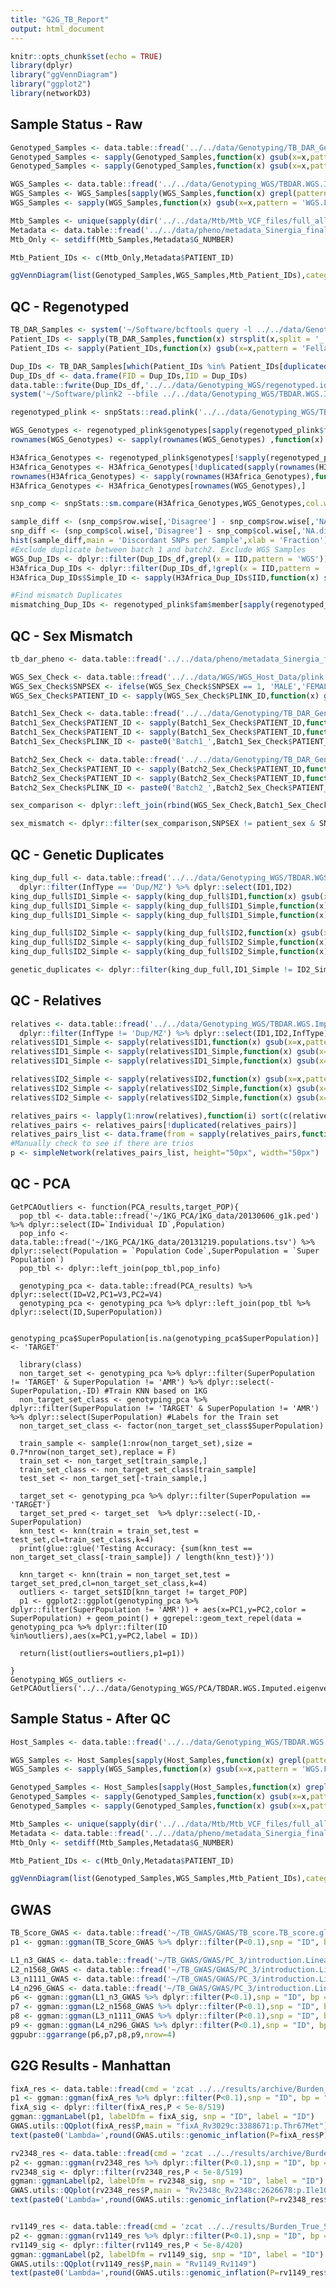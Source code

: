 ```yaml
---
title: "G2G_TB_Report"
output: html_document
---
```


```r
knitr::opts_chunk$set(echo = TRUE)
library(dplyr)
library("ggVennDiagram")
library("ggplot2")
library(networkD3)
```

## Sample Status - Raw

```r
Genotyped_Samples <- data.table::fread('../../data/Genotyping/TB_DAR_Genotyping/Filt_Merged/TBDAR.Genotyped.Merged.Filt.fam')$V2
Genotyped_Samples <- sapply(Genotyped_Samples,function(x) gsub(x=x,pattern = 'Batch1_',replacement = ''))
Genotyped_Samples <- sapply(Genotyped_Samples,function(x) gsub(x=x,pattern = 'Batch2_',replacement = ''))

WGS_Samples <- data.table::fread('../../data/Genotyping_WGS/TBDAR.WGS.Imputed.AnalysisReady.fam')$V2
WGS_Samples <- WGS_Samples[sapply(WGS_Samples,function(x) grepl(pattern = 'WGS',x=x))]
WGS_Samples <- sapply(WGS_Samples,function(x) gsub(x=x,pattern = 'WGS.Fellay.',replacement = ''))

Mtb_Samples <- unique(sapply(dir('../../data/Mtb/Mtb_VCF_files/full_allpos/'),function(x) strsplit(x=x,split = '\\.')[[1]][1]))
Metadata <- data.table::fread('../../data/pheno/metadata_Sinergia_final_dataset_human_bac_genome_available.txt') %>% dplyr::select(PATIENT_ID,G_NUMBER)
Mtb_Only <- setdiff(Mtb_Samples,Metadata$G_NUMBER)

Mtb_Patient_IDs <- c(Mtb_Only,Metadata$PATIENT_ID)

ggVennDiagram(list(Genotyped_Samples,WGS_Samples,Mtb_Patient_IDs),category.names = c("Host\nGenotyped","Host\nWGS",'Mtb\nWGS'))


```
## QC - Regenotyped
```r
TB_DAR_Samples <- system('~/Software/bcftools query -l ../../data/Genotyping_WGS/TBDAR.WGS.Imputed.AnalysisReady.vcf.gz',intern = T)
Patient_IDs <- sapply(TB_DAR_Samples,function(x) strsplit(x,split = '_')[[1]][2])
Patient_IDs <- sapply(Patient_IDs,function(x) gsub(x=x,pattern = 'Fellay.',replacement = ''))

Dup_IDs <- TB_DAR_Samples[which(Patient_IDs %in% Patient_IDs[duplicated(Patient_IDs)])]
Dup_IDs_df <- data.frame(FID = Dup_IDs,IID = Dup_IDs)
data.table::fwrite(Dup_IDs_df,'../../data/Genotyping_WGS/regenotyped.ids',sep = ' ',row.names = F,quote = F)
system('~/Software/plink2 --bfile ../../data/Genotyping_WGS/TBDAR.WGS.Imputed.AnalysisReady --chr 1-22 --keep ../../data/Genotyping_WGS/regenotyped.ids --make-bed --out ../../data/Genotyping_WGS/TBDAR.Regenotyped')

regenotyped_plink <- snpStats::read.plink('../../data/Genotyping_WGS/TBDAR.Regenotyped')

WGS_Genotypes <- regenotyped_plink$genotypes[sapply(regenotyped_plink$fam$member,function(x) grepl(x=x,pattern = 'WGS')),]
rownames(WGS_Genotypes) <- sapply(rownames(WGS_Genotypes) ,function(x) strsplit(x=x,split = '\\.')[[1]][2])

H3Africa_Genotypes <- regenotyped_plink$genotypes[!sapply(regenotyped_plink$fam$member,function(x) grepl(x=x,pattern = 'WGS')),]
H3Africa_Genotypes <- H3Africa_Genotypes[!duplicated(sapply(rownames(H3Africa_Genotypes),function(x) strsplit(x=x,split = '_')[[1]][2])),]
rownames(H3Africa_Genotypes) <- sapply(rownames(H3Africa_Genotypes),function(x) strsplit(x=x,split = '_')[[1]][2])
H3Africa_Genotypes <- H3Africa_Genotypes[rownames(WGS_Genotypes),]

snp_comp <- snpStats::sm.compare(H3Africa_Genotypes,WGS_Genotypes,col.wise = T)

sample_diff <- (snp_comp$row.wise[,'Disagree'] - snp_comp$row.wise[,'NA.disagree']) / (snp_comp$row.wise[,'Agree'] + snp_comp$row.wise[,'Disagree'] - snp_comp$row.wise[,'NA.disagree'])
snp_diff <- (snp_comp$col.wise[,'Disagree'] - snp_comp$col.wise[,'NA.disagree']) / (snp_comp$col.wise[,'Agree'] + snp_comp$col.wise[,'Disagree'] - snp_comp$col.wise[,'NA.disagree'])
hist(sample_diff,main = 'Discordant SNPs per Sample',xlab = 'Fraction')
#Exclude duplicate between batch 1 and batch2. Exclude WGS Samples
WGS_Dup_IDs <- dplyr::filter(Dup_IDs_df,grepl(x = IID,pattern = 'WGS'))
H3Africa_Dup_IDs <- dplyr::filter(Dup_IDs_df,!grepl(x = IID,pattern = 'WGS'))
H3Africa_Dup_IDs$Simple_ID <- sapply(H3Africa_Dup_IDs$IID,function(x) strsplit(x=x,split = '_')[[1]][2])

#Find mismatch Duplicates
mismatching_Dup_IDs <- regenotyped_plink$fam$member[sapply(regenotyped_plink$fam$member,function(x) any(sapply(names(sample_diff[sample_diff > 0.1]),function(y) grepl(x=x,pattern = y))))]

```

## QC - Sex Mismatch
```r
tb_dar_pheno <- data.table::fread('../../data/pheno/metadata_Sinergia_final_all_pats.txt') %>% dplyr::mutate(PATIENT_ID = as.character(PATIENT_ID))

WGS_Sex_Check <- data.table::fread('../../data/WGS/WGS_Host_Data/plink.sexcheck') %>% dplyr::select(PLINK_ID=IID,SNPSEX) %>% dplyr::mutate(Source = 'WGS')
WGS_Sex_Check$SNPSEX <- ifelse(WGS_Sex_Check$SNPSEX == 1, 'MALE','FEMALE')
WGS_Sex_Check$PATIENT_ID <- sapply(WGS_Sex_Check$PLINK_ID,function(x) gsub(x=x,pattern = 'WGS_Fellay.',replacement = ''))

Batch1_Sex_Check <- data.table::fread('../../data/Genotyping/TB_DAR_Genotyping/Batch1/Sex_Est_Table.txt') %>% dplyr::select(PATIENT_ID=`Sample ID`,SNPSEX = Gender) %>% dplyr::mutate(SNPSEX = toupper(SNPSEX),Source = 'Batch1')
Batch1_Sex_Check$PATIENT_ID <- sapply(Batch1_Sex_Check$PATIENT_ID,function(x) strsplit(x=x,split = '-')[[1]][1])
Batch1_Sex_Check$PATIENT_ID <- sapply(Batch1_Sex_Check$PATIENT_ID,function(x) gsub(x=x,pattern = ' V01 B1',replacement = ''))
Batch1_Sex_Check$PLINK_ID <- paste0('Batch1_',Batch1_Sex_Check$PATIENT_ID)

Batch2_Sex_Check <- data.table::fread('../../data/Genotyping/TB_DAR_Genotyping/Batch2/Sex_Est_Table.txt') %>% dplyr::select(PATIENT_ID=`Sample ID`,SNPSEX = Gender) %>% dplyr::mutate(SNPSEX = toupper(SNPSEX),Source = 'Batch2')
Batch2_Sex_Check$PATIENT_ID <- sapply(Batch2_Sex_Check$PATIENT_ID,function(x) strsplit(x=x,split = '-')[[1]][1])
Batch2_Sex_Check$PATIENT_ID <- sapply(Batch2_Sex_Check$PATIENT_ID,function(x) gsub(x=x,pattern = 'TZ ',replacement = ''))
Batch2_Sex_Check$PLINK_ID <- paste0('Batch2_',Batch2_Sex_Check$PATIENT_ID)

sex_comparison <- dplyr::left_join(rbind(WGS_Sex_Check,Batch1_Sex_Check,Batch2_Sex_Check),tb_dar_pheno %>% dplyr::select(patient_sex,PATIENT_ID) %>% dplyr::mutate(patient_sex = toupper(patient_sex)),by = c('PATIENT_ID'='PATIENT_ID'))

sex_mismatch <- dplyr::filter(sex_comparison,SNPSEX != patient_sex & SNPSEX != 'UNKNOWN')

```
## QC - Genetic Duplicates
```r
king_dup_full <- data.table::fread('../../data/Genotyping_WGS/TBDAR.WGS.Imputed.AnalysisReady.kin0') %>% 
  dplyr::filter(InfType == 'Dup/MZ') %>% dplyr::select(ID1,ID2)
king_dup_full$ID1_Simple <- sapply(king_dup_full$ID1,function(x) gsub(x=x,pattern = 'Batch1_',replacement = ''))
king_dup_full$ID1_Simple <- sapply(king_dup_full$ID1_Simple,function(x) gsub(x=x,pattern = 'Batch2_',replacement = ''))
king_dup_full$ID1_Simple <- sapply(king_dup_full$ID1_Simple,function(x) gsub(x=x,pattern = 'WGS_Fellay.',replacement = ''))

king_dup_full$ID2_Simple <- sapply(king_dup_full$ID2,function(x) gsub(x=x,pattern = 'Batch1_',replacement = ''))
king_dup_full$ID2_Simple <- sapply(king_dup_full$ID2_Simple,function(x) gsub(x=x,pattern = 'Batch2_',replacement = ''))
king_dup_full$ID2_Simple <- sapply(king_dup_full$ID2_Simple,function(x) gsub(x=x,pattern = 'WGS_Fellay.',replacement = ''))

genetic_duplicates <- dplyr::filter(king_dup_full,ID1_Simple != ID2_Simple)


```
## QC - Relatives

```r
relatives <- data.table::fread('../../data/Genotyping_WGS/TBDAR.WGS.Imputed.AnalysisReady.kin0') %>% 
  dplyr::filter(InfType != 'Dup/MZ') %>% dplyr::select(ID1,ID2,InfType)
relatives$ID1_Simple <- sapply(relatives$ID1,function(x) gsub(x=x,pattern = 'Batch1_',replacement = ''))
relatives$ID1_Simple <- sapply(relatives$ID1_Simple,function(x) gsub(x=x,pattern = 'Batch2_',replacement = ''))
relatives$ID1_Simple <- sapply(relatives$ID1_Simple,function(x) gsub(x=x,pattern = 'WGS_Fellay.',replacement = ''))

relatives$ID2_Simple <- sapply(relatives$ID2,function(x) gsub(x=x,pattern = 'Batch1_',replacement = ''))
relatives$ID2_Simple <- sapply(relatives$ID2_Simple,function(x) gsub(x=x,pattern = 'Batch2_',replacement = ''))
relatives$ID2_Simple <- sapply(relatives$ID2_Simple,function(x) gsub(x=x,pattern = 'WGS_Fellay.',replacement = ''))

relatives_pairs <- lapply(1:nrow(relatives),function(i) sort(c(relatives$ID1_Simple[i],relatives$ID2_Simple[i])))
relatives_pairs <- relatives_pairs[!duplicated(relatives_pairs)]
relatives_pairs_list <- data.frame(from = sapply(relatives_pairs,function(x) x[1]),to = sapply(relatives_pairs,function(x) x[2]))
#Manually check to see if there are trios 
p <- simpleNetwork(relatives_pairs_list, height="50px", width="50px")

```
## QC - PCA
```PCA
GetPCAOutliers <- function(PCA_results,target_POP){
  pop_tbl <- data.table::fread('~/1KG_PCA/1KG_data/20130606_g1k.ped') %>% dplyr::select(ID=`Individual ID`,Population)
  pop_info <- data.table::fread('~/1KG_PCA/1KG_data/20131219.populations.tsv') %>% dplyr::select(Population = `Population Code`,SuperPopulation = `Super Population`)
  pop_tbl <- dplyr::left_join(pop_tbl,pop_info)
  
  genotyping_pca <- data.table::fread(PCA_results) %>% dplyr::select(ID=V2,PC1=V3,PC2=V4)
  genotyping_pca <- genotyping_pca %>% dplyr::left_join(pop_tbl %>% dplyr::select(ID,SuperPopulation))
  
  genotyping_pca$SuperPopulation[is.na(genotyping_pca$SuperPopulation)] <- 'TARGET'
  
  library(class)
  non_target_set <- genotyping_pca %>% dplyr::filter(SuperPopulation != 'TARGET' & SuperPopulation != 'AMR') %>% dplyr::select(-SuperPopulation,-ID) #Train KNN based on 1KG 
  non_target_set_class <- genotyping_pca %>% dplyr::filter(SuperPopulation != 'TARGET' & SuperPopulation != 'AMR') %>% dplyr::select(SuperPopulation) #Labels for the Train set
  non_target_set_class <- factor(non_target_set_class$SuperPopulation)
  
  train_sample <- sample(1:nrow(non_target_set),size = 0.7*nrow(non_target_set),replace = F)
  train_set <- non_target_set[train_sample,]
  train_set_class <- non_target_set_class[train_sample]
  test_set <- non_target_set[-train_sample,]
  
  target_set <- genotyping_pca %>% dplyr::filter(SuperPopulation == 'TARGET') 
  target_set_pred <- target_set  %>% dplyr::select(-ID,-SuperPopulation)
  knn_test <- knn(train = train_set,test = test_set,cl=train_set_class,k=4)
  print(glue::glue('Testing Accuracy: {sum(knn_test == non_target_set_class[-train_sample]) / length(knn_test)}'))
  
  knn_target <- knn(train = non_target_set,test = target_set_pred,cl=non_target_set_class,k=4) 
  outliers <- target_set$ID[knn_target != target_POP]
  p1 <- ggplot2::ggplot(genotyping_pca %>% dplyr::filter(SuperPopulation != 'AMR')) + aes(x=PC1,y=PC2,color = SuperPopulation) + geom_point() + ggrepel::geom_text_repel(data = genotyping_pca %>% dplyr::filter(ID %in%outliers),aes(x=PC1,y=PC2,label = ID))
  
  return(list(outliers=outliers,p1=p1))
  
}
Genotyping_WGS_outliers <- GetPCAOutliers('../../data/Genotyping_WGS/PCA/TBDAR.WGS.Imputed.eigenvec','AFR')
```

## Sample Status - After QC

```r
Host_Samples <- data.table::fread('../../data/Genotyping_WGS/TBDAR.WGS.Imputed.GWASReady.fam')$V2

WGS_Samples <- Host_Samples[sapply(Host_Samples,function(x) grepl(pattern = 'WGS',x=x))]
WGS_Samples <- sapply(WGS_Samples,function(x) gsub(x=x,pattern = 'WGS.Fellay.',replacement = ''))

Genotyped_Samples <- Host_Samples[sapply(Host_Samples,function(x) grepl(pattern = 'Batch',x=x))]
Genotyped_Samples <- sapply(Genotyped_Samples,function(x) gsub(x=x,pattern = 'Batch1_',replacement = ''))
Genotyped_Samples <- sapply(Genotyped_Samples,function(x) gsub(x=x,pattern = 'Batch2_',replacement = ''))

Mtb_Samples <- unique(sapply(dir('../../data/Mtb/Mtb_VCF_files/full_allpos/'),function(x) strsplit(x=x,split = '\\.')[[1]][1]))
Metadata <- data.table::fread('../../data/pheno/metadata_Sinergia_final_dataset_human_bac_genome_available.txt') %>% dplyr::select(PATIENT_ID,G_NUMBER) %>% dplyr::filter(PATIENT_ID %in% c(Genotyped_Samples,WGS_Samples))
Mtb_Only <- setdiff(Mtb_Samples,Metadata$G_NUMBER)

Mtb_Patient_IDs <- c(Mtb_Only,Metadata$PATIENT_ID)

ggVennDiagram(list(Genotyped_Samples,WGS_Samples,Mtb_Patient_IDs),category.names = c("Host\nGenotyped","Host\nWGS",'Mtb\nWGS'))


```
## GWAS
```r
TB_Score_GWAS <- data.table::fread('~/TB_GWAS/GWAS/TB_score.TB_score.glm.linear')
p1 <- ggman::ggman(TB_Score_GWAS %>% dplyr::filter(P<0.1),snp = "ID", bp = "POS", chrom = "#CHROM", pvalue = "P") + ggtitle('TB Score') + ylim(1,10) 

L1_n3_GWAS <- data.table::fread('~/TB_GWAS/GWAS/PC_3/introduction.LineageL1_n3.glm.logistic.hybrid')
L2_n1568_GWAS <- data.table::fread('~/TB_GWAS/GWAS/PC_3/introduction.LineageL2_n1568.glm.logistic.hybrid')
L3_n1111_GWAS <- data.table::fread('~/TB_GWAS/GWAS/PC_3/introduction.LineageL3_n1111.glm.logistic.hybrid')
L4_n296_GWAS <- data.table::fread('~/TB_GWAS/GWAS/PC_3/introduction.LineageL4_n296.glm.logistic.hybrid')
p6 <- ggman::ggman(L1_n3_GWAS %>% dplyr::filter(P<0.1),snp = "ID", bp = "POS", chrom = "#CHROM", pvalue = "P") + ggtitle('L1_n3') + ylim(1,10) 
p7 <- ggman::ggman(L2_n1568_GWAS %>% dplyr::filter(P<0.1),snp = "ID", bp = "POS", chrom = "#CHROM", pvalue = "P") + ggtitle('L2_n1568') + ylim(1,10) 
p8 <- ggman::ggman(L3_n1111_GWAS %>% dplyr::filter(P<0.1),snp = "ID", bp = "POS", chrom = "#CHROM", pvalue = "P") + ggtitle('L3_n1111') + ylim(1,10) 
p9 <- ggman::ggman(L4_n296_GWAS %>% dplyr::filter(P<0.1),snp = "ID", bp = "POS", chrom = "#CHROM", pvalue = "P") + ggtitle('L4_n296') + ylim(1,10) 
ggpubr::ggarrange(p6,p7,p8,p9,nrow=4)


```


## G2G Results - Manhattan
```r
fixA_res <- data.table::fread(cmd = 'zcat ../../results/archive/Burden_False_SIFT_False_Del_False_HomoOnly_True_HetThresh_10/PLINK/PC_3_pPC_0/Stratified_False/LINEAGE_ALL/fixA_Rv3029c:3388671:p.Thr67Met.fixA_Rv3029c:3388671:p.Thr67Met.glm.logistic.hybrid.gz')
p1 <- ggman::ggman(fixA_res %>% dplyr::filter(P<0.1),snp = "ID", bp = "POS", chrom = "#CHROM", pvalue = "P") + ggtitle('fixA_Rv3029c:3388671:p.Thr67Met') + geom_hline(yintercept = -log10(5e-8/420),colour = 'red',linetype  = 'dashed') + ylim(1,12) 
fixA_sig <- dplyr::filter(fixA_res,P < 5e-8/519)
ggman::ggmanLabel(p1, labelDfm = fixA_sig, snp = "ID", label = "ID")
GWAS.utils::QQplot(fixA_res$P,main = "fixA_Rv3029c:3388671:p.Thr67Met")
text(paste0('Lambda=',round(GWAS.utils::genomic_inflation(P=fixA_res$P),2)),x=1,y = 8)

rv2348_res <- data.table::fread(cmd = 'zcat ../../results/archive/Burden_False_SIFT_False_Del_False_HomoOnly_True_HetThresh_10/PLINK/PC_3_pPC_0/Stratified_False/LINEAGE_ALL/Rv2348c_Rv2348c:2626678:p.Ile101Met.Rv2348c_Rv2348c:2626678:p.Ile101Met.glm.logistic.hybrid.gz')
p2 <- ggman::ggman(rv2348_res %>% dplyr::filter(P<0.1),snp = "ID", bp = "POS", chrom = "#CHROM", pvalue = "P") + ggtitle('Rv2348c_Rv2348c:2626678:p.Ile101Met') + geom_hline(yintercept = -log10(5e-8/420),colour = 'red',linetype  = 'dashed') + ylim(1,12) 
rv2348_sig <- dplyr::filter(rv2348_res,P < 5e-8/519)
ggman::ggmanLabel(p2, labelDfm = rv2348_sig, snp = "ID", label = "ID")
GWAS.utils::QQplot(rv2348_res$P,main = "Rv2348c_Rv2348c:2626678:p.Ile101Met")
text(paste0('Lambda=',round(GWAS.utils::genomic_inflation(P=rv2348_res$P),2)),x=1,y = 8)


rv1149_res <- data.table::fread(cmd = 'zcat ../../results/Burden_True_SIFT_True_Del_True_HomoOnly_True_HetThresh_10/PLINK/PC_3_pPC_0/Stratified_False/LINEAGE_ALL/Rv1149_Rv1149.Rv1149_Rv1149.glm.logistic.hybrid.gz')
p2 <- ggman::ggman(rv1149_res %>% dplyr::filter(P<0.1),snp = "ID", bp = "POS", chrom = "#CHROM", pvalue = "P") + ggtitle('Rv1149_Rv1149') + geom_hline(yintercept = -log10(5e-8/420),colour = 'red',linetype  = 'dashed') + ylim(1,14) 
rv1149_sig <- dplyr::filter(rv1149_res,P < 5e-8/420)
ggman::ggmanLabel(p2, labelDfm = rv1149_sig, snp = "ID", label = "ID")
GWAS.utils::QQplot(rv1149_res$P,main = "Rv1149_Rv1149")
text(paste0('Lambda=',round(GWAS.utils::genomic_inflation(P=rv1149_res$P),2)),x=1,y = 8)

```

